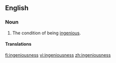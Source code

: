 ==English==

===Noun===
{{en-noun|-}}

# The condition of being [[ingenious]].

====Translations====
{{trans-top|the condition of being ingenious}}
{{trans-mid}}
{{trans-bottom}}

[[fi:ingeniousness]]
[[vi:ingeniousness]]
[[zh:ingeniousness]]